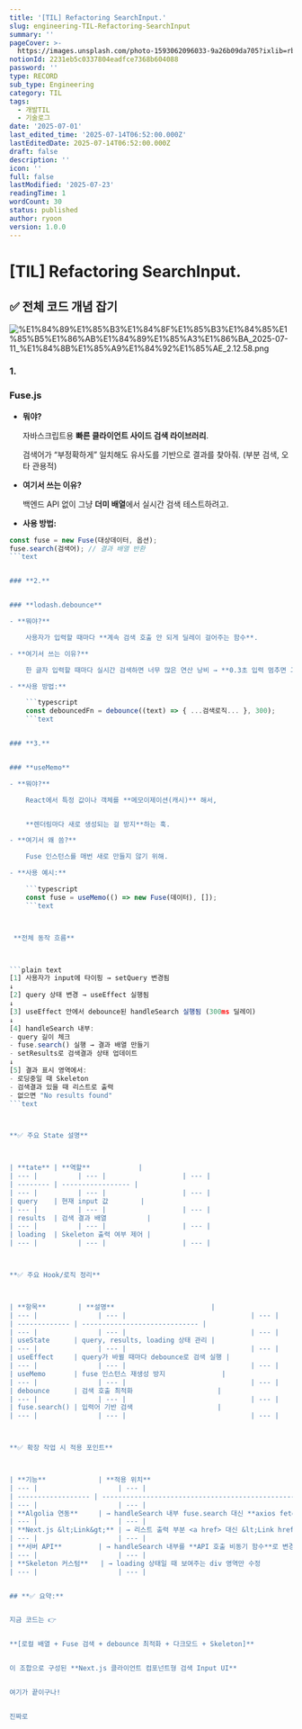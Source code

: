 ```yaml
---
title: '[TIL] Refactoring SearchInput.'
slug: engineering-TIL-Refactoring-SearchInput
summary: ''
pageCover: >-
  https://images.unsplash.com/photo-1593062096033-9a26b09da705?ixlib=rb-4.0.3&q=85&fm=jpg&crop=entropy&cs=srgb
notionId: 2231eb5c0337804eadfce7368b604088
password: ''
type: RECORD
sub_type: Engineering
category: TIL
tags:
  - 개발TIL
  - 기술로그
date: '2025-07-01'
last_edited_time: '2025-07-14T06:52:00.000Z'
lastEditedDate: 2025-07-14T06:52:00.000Z
draft: false
description: ''
icon: ''
full: false
lastModified: '2025-07-23'
readingTime: 1
wordCount: 30
status: published
author: ryoon
version: 1.0.0
---
```

# [TIL] Refactoring SearchInput.


## **✅ 전체 코드 개념 잡기**


![%E1%84%89%E1%85%B3%E1%84%8F%E1%85%B3%E1%84%85%E1%85%B5%E1%86%AB%E1%84%89%E1%85%A3%E1%86%BA_2025-07-11_%E1%84%8B%E1%85%A9%E1%84%92%E1%85%AE_2.12.58.png](https://prod-files-secure.s3.us-west-2.amazonaws.com/056ff9f5-a9ef-486f-8acb-9eef51d06a2d/599d8552-f7cd-48c4-a48c-0824b0622588/%E1%84%89%E1%85%B3%E1%84%8F%E1%85%B3%E1%84%85%E1%85%B5%E1%86%AB%E1%84%89%E1%85%A3%E1%86%BA_2025-07-11_%E1%84%8B%E1%85%A9%E1%84%92%E1%85%AE_2.12.58.png?X-Amz-Algorithm=AWS4-HMAC-SHA256&X-Amz-Content-Sha256=UNSIGNED-PAYLOAD&X-Amz-Credential=ASIAZI2LB466ZPFN6PHH%2F20250723%2Fus-west-2%2Fs3%2Faws4_request&X-Amz-Date=20250723T173142Z&X-Amz-Expires=3600&X-Amz-Security-Token=IQoJb3JpZ2luX2VjEPL%2F%2F%2F%2F%2F%2F%2F%2F%2F%2FwEaCXVzLXdlc3QtMiJIMEYCIQCEL%2FilkhAIUOB7QlSVTu70weYel%2Fb72rX6%2BUMJ0WePjwIhANBTnR2yCXy6z1j2aJ%2Fmu4zsVmUA6qcGgZ%2FdqUbw%2F9veKv8DCBoQABoMNjM3NDIzMTgzODA1IgzwqJxUoHSYq5ohzQYq3AN5%2FICXuoyoOXBWC0Ep3%2B3JchOVj0R6HW2gHx5QAN1OUVYuHislKOCxpI8aTl6%2BEQmqpyzg9%2FUaziKsq%2FLD0YmCvcskRFdIb0O3l6LnFuTC3TPd8NbbhQA8gQ0Zo4OPmJ65bIDqgfi4KWGwD9agGSYWVct0OwHTIPdr0REmE3ODV40TbFunx2Qzv0Ui%2F3tLBSlZ%2Bx4v2%2FmS45tmequ%2FURmzigSKBQ6NrymUGB6G58%2FQH35x7cDqVS0c9s7Mox4rwdmRjb8iDX63hkA%2F%2BQ8TKOSGbc8visQzClsbdeb3fpkq%2BJONFerivshbICtE0y4MjZUBQXXGt%2BaWqFB%2B%2FCR5Vy5Qf6Dr46Gg9uCF5Q78jrzU9gRO6BbzNOBM4IrVG%2B2OAYCSyp4lzYsuWb%2FJaslLubMtDh2isRJYKEQE4lhkBSXfSwWFA8rLRe1UPP%2FCtvgV2m3Y65K%2BNMhuRoKxHHFGld9FnG2%2FPWsGbnIbijjCYd0qPTJPM2LdONzMH%2FD5BshoR7rwqCnS8JwYyYE2Zmi%2Fx5tE6KIsEdP61thfbp%2FhtwgSNNKx0hMWSskbCzdBXrmmWv3JEWkVm8AZId3cAhvj7MVr2OnbE06SGDnmG5pjmKZH3yTZ5xjB0UpK3aGn9zC4tITEBjqkAVb1tMsvriLwtVkvaKurVWrwnGSkEoQWYAxWQVH3VCILl3Aa5C2k71lHY%2FwEV1mkPIuXOYwDqtGZy4m2kRwhnT7UbLpKVc5%2BLrajcwx5bMFplTwkH2094nRoLT9xFew9rKLA4eZQKa%2Fm7dJh2H0yAmDlN74IKynwkPQWC0fvU8WMzjPxrlwA9i7nvjvjNdubQn7zwgA%2BtNZk17UMbDUrmYdG7%2F%2BQ&X-Amz-Signature=d31039a9799b9705db2e918bf714ac2ceed0c7485c3fdcaf33f8a738ae6fee59&X-Amz-SignedHeaders=host&x-amz-checksum-mode=ENABLED&x-id=GetObject)


### **1.**


### **Fuse.js**

- **뭐야?**

    자바스크립트용 **빠른 클라이언트 사이드 검색 라이브러리**.


    검색어가 “부정확하게” 일치해도 유사도를 기반으로 결과를 찾아줘. (부분 검색, 오타 관용적)

- **여기서 쓰는 이유?**

    백엔드 API 없이 그냥 **더미 배열**에서 실시간 검색 테스트하려고.

- **사용 방법:**

```typescript
const fuse = new Fuse(대상데이터, 옵션);
fuse.search(검색어); // 결과 배열 반환
```text


### **2.**


### **lodash.debounce**

- **뭐야?**

    사용자가 입력할 때마다 **계속 검색 호출 안 되게 딜레이 걸어주는 함수**.

- **여기서 쓰는 이유?**

    한 글자 입력할 때마다 실시간 검색하면 너무 많은 연산 낭비 → **0.3초 입력 멈추면 그때 검색**

- **사용 방법:**

    ```typescript
    const debouncedFn = debounce((text) => { ...검색로직... }, 300);
    ```text


### **3.**


### **useMemo**

- **뭐야?**

    React에서 특정 값이나 객체를 **메모이제이션(캐시)** 해서,


    **렌더링마다 새로 생성되는 걸 방지**하는 훅.

- **여기서 왜 씀?**

    Fuse 인스턴스를 매번 새로 만들지 않기 위해.

- **사용 예시:**

    ```typescript
    const fuse = useMemo(() => new Fuse(데이터), []);
    ```text



 **전체 동작 흐름**



```plain text
[1] 사용자가 input에 타이핑 → setQuery 변경됨
↓
[2] query 상태 변경 → useEffect 실행됨
↓
[3] useEffect 안에서 debounce된 handleSearch 실행됨 (300ms 딜레이)
↓
[4] handleSearch 내부:
- query 길이 체크
- fuse.search() 실행 → 결과 배열 만들기
- setResults로 검색결과 상태 업데이트
↓
[5] 결과 표시 영역에서:
- 로딩중일 때 Skeleton
- 검색결과 있을 때 리스트로 출력
- 없으면 "No results found"
```text



**✅ 주요 State 설명**



| **tate** | **역할**            |
| --- |          | --- |                   | --- |
| -------- | ----------------- |
| --- |          | --- |                   | --- |
| query    | 현재 input 값        |
| --- |          | --- |                   | --- |
| results  | 검색 결과 배열          |
| --- |          | --- |                   | --- |
| loading  | Skeleton 출력 여부 제어 |
| --- |          | --- |                   | --- |



**✅ 주요 Hook/로직 정리**



| **항목**        | **설명**                        |
| --- |               | --- |                               | --- |
| ------------- | ----------------------------- |
| --- |               | --- |                               | --- |
| useState      | query, results, loading 상태 관리 |
| --- |               | --- |                               | --- |
| useEffect     | query가 바뀔 때마다 debounce로 검색 실행 |
| --- |               | --- |                               | --- |
| useMemo       | fuse 인스턴스 재생성 방지              |
| --- |               | --- |                               | --- |
| debounce      | 검색 호출 최적화                     |
| --- |               | --- |                               | --- |
| fuse.search() | 입력어 기반 검색                     |
| --- |               | --- |                               | --- |



**✅ 확장 작업 시 적용 포인트**



| **기능**             | **적용 위치**                                        |
| --- |                    | --- |                                                  | --- |
| ------------------ | ------------------------------------------------ |
| --- |                    | --- |                                                  | --- |
| **Algolia 연동**     | → handleSearch 내부 fuse.search 대신 **axios fetch** |
| --- |                    | --- |                                                  | --- |
| **Next.js &lt;Link&gt;** | → 리스트 출력 부분 <a href> 대신 &lt;Link href&gt;              |
| --- |                    | --- |                                                  | --- |
| **서버 API**         | → handleSearch 내부를 **API 호출 비동기 함수**로 변경         |
| --- |                    | --- |                                                  | --- |
| **Skeleton 커스텀**   | → loading 상태일 때 보여주는 div 영역만 수정                  |
| --- |                    | --- |                                                  | --- |


## **✅ 요약:**


지금 코드는 👉


**[로컬 배열 + Fuse 검색 + debounce 최적화 + 다크모드 + Skeleton]**


이 조합으로 구성된 **Next.js 클라이언트 컴포넌트형 검색 Input UI**


여기가 끝이구나!


진짜로 

